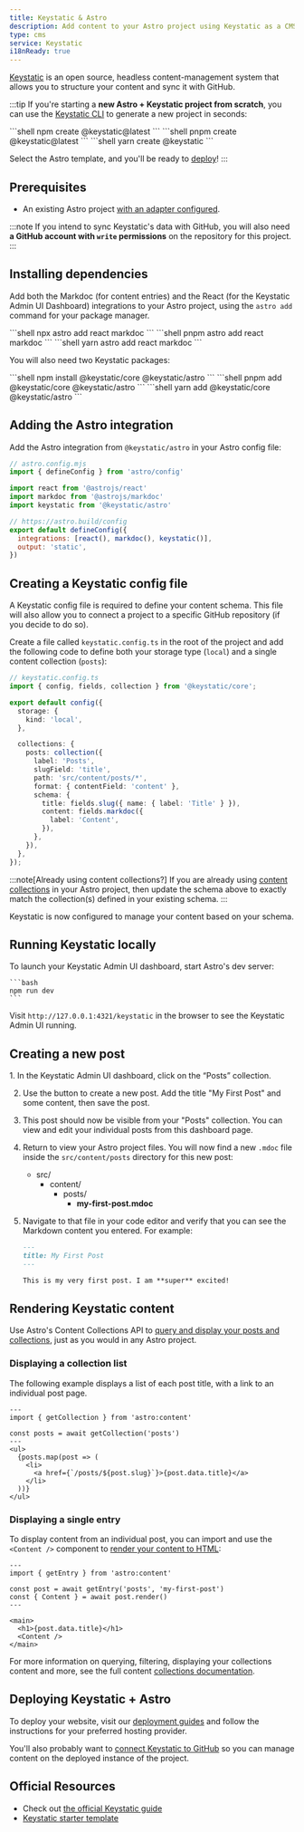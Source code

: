 ```yaml
---
title: Keystatic & Astro
description: Add content to your Astro project using Keystatic as a CMS
type: cms
service: Keystatic
i18nReady: true
---
```


[Keystatic](https://keystatic.com/) is an open source, headless content-management system that allows you to structure your content and sync it with GitHub.

:::tip
If you're starting a **new Astro + Keystatic project from scratch**, you can use the [Keystatic CLI](https://keystatic.com/docs/quick-start#keystatic-cli) to generate a new project in seconds:

<PackageManagerTabs>
  <Fragment slot="npm">
  ```shell
  npm create @keystatic@latest
  ```
  </Fragment>
  <Fragment slot="pnpm">
  ```shell
  pnpm create @keystatic@latest
  ```
  </Fragment>
  <Fragment slot="yarn">
  ```shell
  yarn create @keystatic
  ```
  </Fragment>
</PackageManagerTabs>

Select the Astro template, and you'll be ready to [deploy](#deploying-keystatic--astro)!
:::

## Prerequisites

- An existing Astro project [with an adapter configured](/en/guides/on-demand-rendering/).

:::note
If you intend to sync Keystatic's data with GitHub, you will also need **a GitHub account with `write` permissions** on the repository for this project.
:::

## Installing dependencies

Add both the Markdoc (for content entries) and the React (for the Keystatic Admin UI Dashboard) integrations to your Astro project, using the `astro add` command for your package manager.

<PackageManagerTabs>
  <Fragment slot="npm">
  ```shell
  npx astro add react markdoc
  ```
  </Fragment>
  <Fragment slot="pnpm">
  ```shell
  pnpm astro add react markdoc
  ```
  </Fragment>
  <Fragment slot="yarn">
  ```shell
  yarn astro add react markdoc
  ```
  </Fragment>
</PackageManagerTabs>

You will also need two Keystatic packages:

<PackageManagerTabs>
  <Fragment slot="npm">
  ```shell
  npm install @keystatic/core @keystatic/astro
  ```
  </Fragment>
  <Fragment slot="pnpm">
  ```shell
  pnpm add @keystatic/core @keystatic/astro
  ```
  </Fragment>
  <Fragment slot="yarn">
  ```shell
  yarn add @keystatic/core @keystatic/astro
  ```
  </Fragment>
</PackageManagerTabs>

## Adding the Astro integration

Add the Astro integration from `@keystatic/astro` in your Astro config file:

```js  ins={6} ins=", keystatic()"
// astro.config.mjs
import { defineConfig } from 'astro/config'

import react from '@astrojs/react'
import markdoc from '@astrojs/markdoc'
import keystatic from '@keystatic/astro'

// https://astro.build/config
export default defineConfig({
  integrations: [react(), markdoc(), keystatic()],
  output: 'static',
})
```

## Creating a Keystatic config file

A Keystatic config file is required to define your content schema. This file will also allow you to connect a project to a specific GitHub repository (if you decide to do so).

Create a file called `keystatic.config.ts` in the root of the project and add the following code to define both your storage type (`local`) and a single content collection (`posts`):

```ts {8-25}
// keystatic.config.ts
import { config, fields, collection } from '@keystatic/core';

export default config({
  storage: {
    kind: 'local',
  },

  collections: {
    posts: collection({
      label: 'Posts',
      slugField: 'title',
      path: 'src/content/posts/*',
      format: { contentField: 'content' },
      schema: {
        title: fields.slug({ name: { label: 'Title' } }),
        content: fields.markdoc({
          label: 'Content',
        }),
      },
    }),
  },
});
```

:::note[Already using content collections?]
If you are already using [content collections](/en/guides/content-collections/#defining-collections) in your Astro project, then update the schema above to exactly match the collection(s) defined in your existing schema.
:::

Keystatic is now configured to manage your content based on your schema.

## Running Keystatic locally

To launch your Keystatic Admin UI dashboard, start Astro's dev server:

    ```bash
    npm run dev
    ```

Visit `http://127.0.0.1:4321/keystatic` in the browser to see the Keystatic Admin UI running.

## Creating a new post

<Steps>
1. In the Keystatic Admin UI dashboard, click on the “Posts” collection.

2. Use the button to create a new post. Add the title "My First Post" and some content, then save the post.

3. This post should now be visible from your "Posts" collection. You can view and edit your individual posts from this dashboard page.

4. Return to view your Astro project files. You will now find a new `.mdoc` file inside the `src/content/posts` directory for this new post:
    <FileTree title="Project Structure">
    - src/
      - content/
        - posts/
          - **my-first-post.mdoc**
    </FileTree>

5. Navigate to that file in your code editor and verify that you can see the Markdown content you entered. For example: 
      ```markdown
      ---
      title: My First Post
      ---
      
      This is my very first post. I am **super** excited!
      ```
</Steps>

## Rendering Keystatic content

Use Astro's Content Collections API to [query and display your posts and collections](/en/guides/content-collections/#querying-collections), just as you would in any Astro project.

### Displaying a collection list

The following example displays a list of each post title, with a link to an individual post page.

```tsx {4}
---
import { getCollection } from 'astro:content'

const posts = await getCollection('posts')
---
<ul>
  {posts.map(post => (
    <li>
      <a href={`/posts/${post.slug}`}>{post.data.title}</a>
    </li>
  ))}
</ul>
```

### Displaying a single entry

To display content from an individual post, you can import and use the `<Content />` component to [render your content to HTML](/en/guides/content-collections/#rendering-content-to-html):

```tsx {4-5}
---
import { getEntry } from 'astro:content'

const post = await getEntry('posts', 'my-first-post')
const { Content } = await post.render()
---

<main>
  <h1>{post.data.title}</h1>
  <Content />
</main>

```

For more information on querying, filtering, displaying your collections content and more, see the full content [collections documentation](/en/guides/content-collections/).
## Deploying Keystatic + Astro

To deploy your website, visit our [deployment guides](/en/guides/deploy/) and follow the instructions for your preferred hosting provider.

You'll also probably want to [connect Keystatic to GitHub](https://keystatic.com/docs/connect-to-github) so you can manage content on the deployed instance of the project.

## Official Resources

- Check out [the official Keystatic guide](https://keystatic.com/docs/installation-astro)
- [Keystatic starter template](https://github.com/Thinkmill/keystatic/tree/main/templates/astro)
